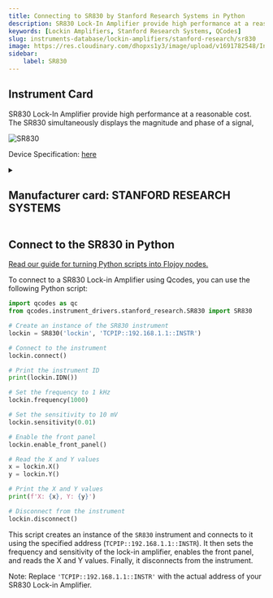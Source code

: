 ```yaml
---
title: Connecting to SR830 by Stanford Research Systems in Python
description: SR830 Lock-In Amplifier provide high performance at a reasonable cost. The SR830 simultaneously displays the magnitude and phase of a signal,
keywords: [Lockin Amplifiers, Stanford Research Systems, QCodes] 
slug: instruments-database/lockin-amplifiers/stanford-research/sr830 
image: https://res.cloudinary.com/dhopxs1y3/image/upload/v1691782548/Instruments/Lockin%20Amplifiers/SR-830/SR-830.jpg
sidebar:
    label: SR830 
---
```



## Instrument Card

SR830 Lock-In Amplifier provide high performance at a reasonable cost. The SR830 simultaneously displays the magnitude and phase of a signal,

![SR830](https://res.cloudinary.com/dhopxs1y3/image/upload/v1691782548/Instruments/Lockin%20Amplifiers/SR-830/SR-830.jpg)

Device Specification: [here](https://www.thinksrs.com/downloads/pdfs/catalog/SR810830c.pdf)

<details style={{ marginTop: "15px"}}>
<summary><h2 style={{display:'inline'}}>Manufacturer card: STANFORD RESEARCH SYSTEMS</h2></summary>

![STANFORD RESEARCH SYSTEMS](https://res.cloudinary.com/dhopxs1y3/image/upload/v1692806206/Instruments/Vendor%20Logos/Stanford_Research.png)

Stanford Research Systems is a maker of general test and measurement instruments. The company was founded in 1980, is privately held, and is not affiliated with Stanford University.

- Headquarters: USA
- Yearly Revenue (millions, USD): 25
- Vendor Website: [here](https://www.thinksrs.com/)

</details>


<FeaturedInstrumentVideo category="LOCKIN_AMPLIFIERS" />

## Connect to the SR830 in Python

[Read our guide for turning Python scripts into Flojoy nodes.](https://docs.flojoy.ai/contribution/blocks/custom-flojoy-block/)



<Tabs>
<TabItem value="Flojoy" label="Flojoy" className="flojoy-instrument-tabs">

<SectionsCard category="LOCKIN_AMPLIFIERS" manufacturer="Stanford Research Systems"></SectionsCard>

</TabItem>
<TabItem value="QCodes" label="QCodes">

To connect to a SR830 Lock-in Amplifier using Qcodes, you can use the following Python script:

```python
import qcodes as qc
from qcodes.instrument_drivers.stanford_research.SR830 import SR830

# Create an instance of the SR830 instrument
lockin = SR830('lockin', 'TCPIP::192.168.1.1::INSTR')

# Connect to the instrument
lockin.connect()

# Print the instrument ID
print(lockin.IDN())

# Set the frequency to 1 kHz
lockin.frequency(1000)

# Set the sensitivity to 10 mV
lockin.sensitivity(0.01)

# Enable the front panel
lockin.enable_front_panel()

# Read the X and Y values
x = lockin.X()
y = lockin.Y()

# Print the X and Y values
print(f'X: {x}, Y: {y}')

# Disconnect from the instrument
lockin.disconnect()
```

This script creates an instance of the `SR830` instrument and connects to it using the specified address (`TCPIP::192.168.1.1::INSTR`). It then sets the frequency and sensitivity of the lock-in amplifier, enables the front panel, and reads the X and Y values. Finally, it disconnects from the instrument.

Note: Replace `'TCPIP::192.168.1.1::INSTR'` with the actual address of your SR830 Lock-in Amplifier.

</TabItem>
</Tabs>